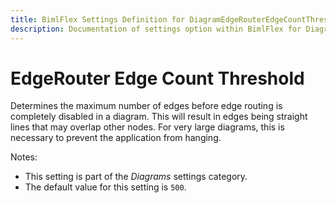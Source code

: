 ```yaml
---
title: BimlFlex Settings Definition for DiagramEdgeRouterEdgeCountThreshold
description: Documentation of settings option within BimlFlex for DiagramEdgeRouterEdgeCountThreshold
---
```

<head>
  <meta name="varigenceProduct" content="BimlFlex"></meta>
  <meta name="varigenceArticleType" content="Reference"></meta>
</head>

# EdgeRouter Edge Count Threshold

Determines the maximum number of edges before edge routing is completely disabled in a diagram. This will result in edges being straight lines that may overlap other nodes. For very large diagrams, this is necessary to prevent the application from hanging.

Notes:

* This setting is part of the *Diagrams* settings category.
* The default value for this setting is `500`.

